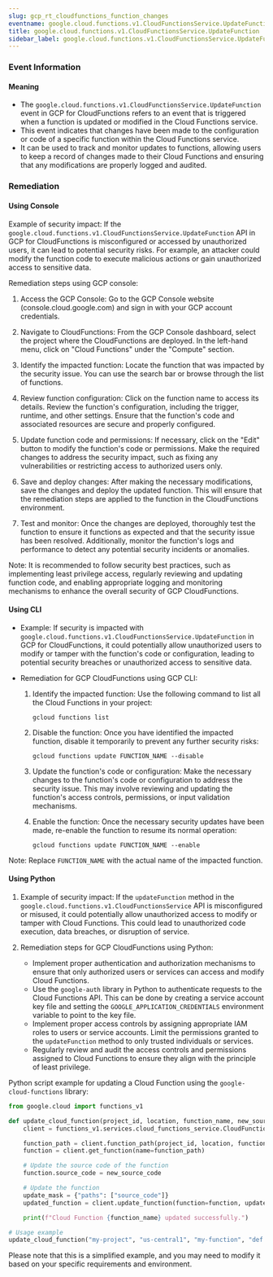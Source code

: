 ```yaml
--- 
slug: gcp_rt_cloudfunctions_function_changes
eventname: google.cloud.functions.v1.CloudFunctionsService.UpdateFunction
title: google.cloud.functions.v1.CloudFunctionsService.UpdateFunction
sidebar_label: google.cloud.functions.v1.CloudFunctionsService.UpdateFunction
---
```

                       
### Event Information

#### Meaning

- The `google.cloud.functions.v1.CloudFunctionsService.UpdateFunction` event in GCP for CloudFunctions refers to an event that is triggered when a function is updated or modified in the Cloud Functions service.
- This event indicates that changes have been made to the configuration or code of a specific function within the Cloud Functions service.
- It can be used to track and monitor updates to functions, allowing users to keep a record of changes made to their Cloud Functions and ensuring that any modifications are properly logged and audited.

### Remediation

#### Using Console

Example of security impact: If the `google.cloud.functions.v1.CloudFunctionsService.UpdateFunction` API in GCP for CloudFunctions is misconfigured or accessed by unauthorized users, it can lead to potential security risks. For example, an attacker could modify the function code to execute malicious actions or gain unauthorized access to sensitive data.

Remediation steps using GCP console:

1. Access the GCP Console: Go to the GCP Console website (console.cloud.google.com) and sign in with your GCP account credentials.

2. Navigate to CloudFunctions: From the GCP Console dashboard, select the project where the CloudFunctions are deployed. In the left-hand menu, click on "Cloud Functions" under the "Compute" section.

3. Identify the impacted function: Locate the function that was impacted by the security issue. You can use the search bar or browse through the list of functions.

4. Review function configuration: Click on the function name to access its details. Review the function's configuration, including the trigger, runtime, and other settings. Ensure that the function's code and associated resources are secure and properly configured.

5. Update function code and permissions: If necessary, click on the "Edit" button to modify the function's code or permissions. Make the required changes to address the security impact, such as fixing any vulnerabilities or restricting access to authorized users only.

6. Save and deploy changes: After making the necessary modifications, save the changes and deploy the updated function. This will ensure that the remediation steps are applied to the function in the CloudFunctions environment.

7. Test and monitor: Once the changes are deployed, thoroughly test the function to ensure it functions as expected and that the security issue has been resolved. Additionally, monitor the function's logs and performance to detect any potential security incidents or anomalies.

Note: It is recommended to follow security best practices, such as implementing least privilege access, regularly reviewing and updating function code, and enabling appropriate logging and monitoring mechanisms to enhance the overall security of GCP CloudFunctions.

#### Using CLI

- Example: If security is impacted with `google.cloud.functions.v1.CloudFunctionsService.UpdateFunction` in GCP for CloudFunctions, it could potentially allow unauthorized users to modify or tamper with the function's code or configuration, leading to potential security breaches or unauthorized access to sensitive data.

- Remediation for GCP CloudFunctions using GCP CLI:
  1. Identify the impacted function: Use the following command to list all the Cloud Functions in your project:
     ```
     gcloud functions list
     ```

  2. Disable the function: Once you have identified the impacted function, disable it temporarily to prevent any further security risks:
     ```
     gcloud functions update FUNCTION_NAME --disable
     ```

  3. Update the function's code or configuration: Make the necessary changes to the function's code or configuration to address the security issue. This may involve reviewing and updating the function's access controls, permissions, or input validation mechanisms.

  4. Enable the function: Once the necessary security updates have been made, re-enable the function to resume its normal operation:
     ```
     gcloud functions update FUNCTION_NAME --enable
     ```

Note: Replace `FUNCTION_NAME` with the actual name of the impacted function.

#### Using Python

1. Example of security impact: If the `updateFunction` method in the `google.cloud.functions.v1.CloudFunctionsService` API is misconfigured or misused, it could potentially allow unauthorized access to modify or tamper with Cloud Functions. This could lead to unauthorized code execution, data breaches, or disruption of service.

2. Remediation steps for GCP CloudFunctions using Python:
   - Implement proper authentication and authorization mechanisms to ensure that only authorized users or services can access and modify Cloud Functions.
   - Use the `google-auth` library in Python to authenticate requests to the Cloud Functions API. This can be done by creating a service account key file and setting the `GOOGLE_APPLICATION_CREDENTIALS` environment variable to point to the key file.
   - Implement proper access controls by assigning appropriate IAM roles to users or service accounts. Limit the permissions granted to the `updateFunction` method to only trusted individuals or services.
   - Regularly review and audit the access controls and permissions assigned to Cloud Functions to ensure they align with the principle of least privilege.

Python script example for updating a Cloud Function using the `google-cloud-functions` library:

```python
from google.cloud import functions_v1

def update_cloud_function(project_id, location, function_name, new_source_code):
    client = functions_v1.services.cloud_functions_service.CloudFunctionsServiceClient()

    function_path = client.function_path(project_id, location, function_name)
    function = client.get_function(name=function_path)

    # Update the source code of the function
    function.source_code = new_source_code

    # Update the function
    update_mask = {"paths": ["source_code"]}
    updated_function = client.update_function(function=function, update_mask=update_mask)

    print(f"Cloud Function {function_name} updated successfully.")

# Usage example
update_cloud_function("my-project", "us-central1", "my-function", "def my_function(request):\n    return 'Hello, World!'")
```

Please note that this is a simplified example, and you may need to modify it based on your specific requirements and environment.


 